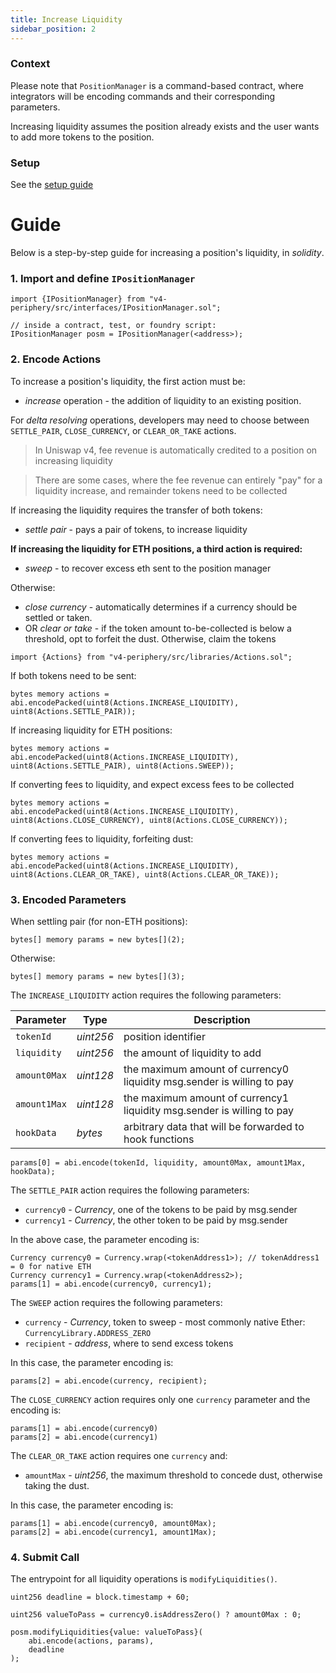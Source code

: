 ```yaml
---
title: Increase Liquidity
sidebar_position: 2
---
```


### Context

Please note that `PositionManager` is a command-based contract, where integrators will be encoding commands and their corresponding
parameters.

Increasing liquidity assumes the position already exists and the user wants to add more tokens to the position.

### Setup

See the [setup guide](./00-setup-liquidity.mdx)

# Guide

Below is a step-by-step guide for increasing a position's liquidity, in *solidity*.

### 1. Import and define `IPositionManager`

```solidity
import {IPositionManager} from "v4-periphery/src/interfaces/IPositionManager.sol";

// inside a contract, test, or foundry script:
IPositionManager posm = IPositionManager(<address>);
```

### 2. Encode Actions

To increase a position's liquidity, the first action must be:

* _increase_ operation - the addition of liquidity to an existing position.

For _delta resolving_ operations, developers may need to choose between `SETTLE_PAIR`, `CLOSE_CURRENCY`, or `CLEAR_OR_TAKE` actions.

> In Uniswap v4, fee revenue is automatically credited to a position on increasing liquidity

> There are some cases, where the fee revenue can entirely "pay" for a liquidity increase, and remainder tokens need to be collected

If increasing the liquidity requires the transfer of both tokens:

* _settle pair_ - pays a pair of tokens, to increase liquidity

**If increasing the liquidity for ETH positions, a third action is required:**

* _sweep_ - to recover excess eth sent to the position manager

Otherwise:

* _close currency_ - automatically determines if a currency should be settled or taken.
* OR _clear or take_ - if the token amount to-be-collected is below a threshold, opt to forfeit the dust. Otherwise, claim the tokens

```solidity
import {Actions} from "v4-periphery/src/libraries/Actions.sol";
```

If both tokens need to be sent:
```solidity
bytes memory actions = abi.encodePacked(uint8(Actions.INCREASE_LIQUIDITY), uint8(Actions.SETTLE_PAIR));
```

If increasing liquidity for ETH positions:
```solidity
bytes memory actions = abi.encodePacked(uint8(Actions.INCREASE_LIQUIDITY), uint8(Actions.SETTLE_PAIR), uint8(Actions.SWEEP));
```

If converting fees to liquidity, and expect excess fees to be collected
```solidity
bytes memory actions = abi.encodePacked(uint8(Actions.INCREASE_LIQUIDITY), uint8(Actions.CLOSE_CURRENCY), uint8(Actions.CLOSE_CURRENCY));
```

If converting fees to liquidity, forfeiting dust:
```solidity
bytes memory actions = abi.encodePacked(uint8(Actions.INCREASE_LIQUIDITY), uint8(Actions.CLEAR_OR_TAKE), uint8(Actions.CLEAR_OR_TAKE));
```

### 3. Encoded Parameters

When settling pair (for non-ETH positions):

```solidity
bytes[] memory params = new bytes[](2);
```

Otherwise:

```solidity
bytes[] memory params = new bytes[](3);
```

The `INCREASE_LIQUIDITY` action requires the following parameters:

| Parameter    | Type      | Description                                                                   |
|--------------|-----------|-------------------------------------------------------------------------------|
| `tokenId`    | _uint256_ | position identifier                                                           |
| `liquidity`  | _uint256_ | the amount of liquidity to add                                                |
| `amount0Max` | _uint128_ | the maximum amount of currency0 liquidity msg.sender is willing to pay        |
| `amount1Max` | _uint128_ | the maximum amount of currency1 liquidity msg.sender is willing to pay        |
| `hookData`   | _bytes_   | arbitrary data that will be forwarded to hook functions                       |

```solidity
params[0] = abi.encode(tokenId, liquidity, amount0Max, amount1Max, hookData);
```

The `SETTLE_PAIR` action requires the following parameters:

* `currency0` - _Currency_, one of the tokens to be paid by msg.sender
* `currency1` - _Currency_, the other token to be paid by msg.sender

In the above case, the parameter encoding is:

```solidity
Currency currency0 = Currency.wrap(<tokenAddress1>); // tokenAddress1 = 0 for native ETH
Currency currency1 = Currency.wrap(<tokenAddress2>);
params[1] = abi.encode(currency0, currency1);
```

The `SWEEP` action requires the following parameters:

* `currency` - _Currency_, token to sweep - most commonly native Ether: `CurrencyLibrary.ADDRESS_ZERO`
* `recipient` - _address_, where to send excess tokens

In this case, the parameter encoding is:

```solidity
params[2] = abi.encode(currency, recipient);
```

The `CLOSE_CURRENCY` action requires only one `currency` parameter
and the encoding is:

```solidity
params[1] = abi.encode(currency0)
params[2] = abi.encode(currency1)
```

The `CLEAR_OR_TAKE` action requires one `currency` and:

* `amountMax` - _uint256_, the maximum threshold to concede dust,
otherwise taking the dust. 

In this case, the parameter encoding is:

```solidity
params[1] = abi.encode(currency0, amount0Max);
params[2] = abi.encode(currency1, amount1Max);
```

### 4. Submit Call

The entrypoint for all liquidity operations is `modifyLiquidities()`.

```solidity
uint256 deadline = block.timestamp + 60;

uint256 valueToPass = currency0.isAddressZero() ? amount0Max : 0;

posm.modifyLiquidities{value: valueToPass}(
    abi.encode(actions, params),
    deadline
);
```
